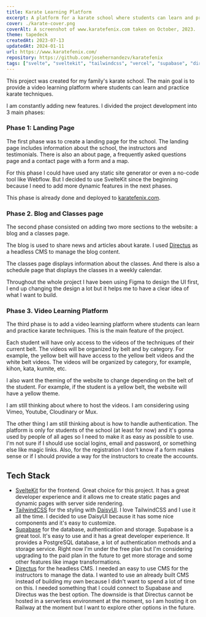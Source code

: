 ```yaml
---
title: Karate Learning Platform
excerpt: A platform for a karate school where students can learn and practice karate techniques. The project includes a video learning platform, a blog and a landing page.
cover: ./karate-cover.png
coverAlt: A screenshot of www.karatefenix.com taken on October, 2023.
theme: tapedeck
createdAt: 2023-07-13
updatedAt: 2024-01-11
url: https://www.karatefenix.com/
repository: https://github.com/josehernandezv/karatefenix
tags: ["svelte", "sveltekit", "tailwindcss", "vercel", "supabase", "directus"]
---
```


This project was created for my family's karate school. The main goal is to provide a video learning platform where students can learn and practice karate techniques.

I am constantly adding new features. I divided the project development into 3 main phases:

### Phase 1: Landing Page

The first phase was to create a landing page for the school. The landing page includes information about the school, the instructors and testimonials. There is also an about page, a frequently asked questions page and a contact page with a form and a map.

For this phase I could have used any static site generator or even a no-code tool like Webflow. But I decided to use SvelteKit since the beginning because I need to add more dynamic features in the next phases.

This phase is already done and deployed to [karatefenix.com](https://www.karatefenix.com/).

### Phase 2. Blog and Classes page

The second phase consisted on adding two more sections to the website: a blog and a classes page.

The blog is used to share news and articles about karate. I used [Directus](https://directus.io/) as a headless CMS to manage the blog content.

The classes page displays information about the classes. And there is also a schedule page that displays the classes in a weekly calendar.

Throughout the whole project I have been using Figma to design the UI first, I end up changing the design a lot but it helps me to have a clear idea of what I want to build.

### Phase 3. Video Learning Platform

The third phase is to add a video learning platform where students can learn and practice karate techniques. This is the main feature of the project.

Each student will have only access to the videos of the techniques of their current belt. The videos will be organized by belt and by category. For example, the yellow belt will have access to the yellow belt videos and the white belt videos. The videos will be organized by category, for example, kihon, kata, kumite, etc.

I also want the theming of the website to change depending on the belt of the student. For example, if the student is a yellow belt, the website will have a yellow theme.

I am still thinking about where to host the videos. I am considering using Vimeo, Youtube, Cloudinary or Mux.

The other thing I am still thinking about is how to handle authentication. The platform is only for students of the school (at least for now) and it's gonna used by people of all ages so I need to make it as easy as possible to use.
I'm not sure if I should use social logins, email and password, or something else like magic links. Also, for the registration I don't know if a form makes sense or if I should provide a way for the instructors to create the accounts.

## Tech Stack

- [SvelteKit](https://kit.svelte.dev/) for the frontend. Great choice for this project. It has a great developer experience and it allows me to create static pages and dynamic pages with server side rendering.
- [TailwindCSS](https://tailwindcss.com/) for the styling with [DaisyUI](https://daisyui.com/). I love TailwindCSS and I use it all the time. I decided to use DaisyUI because it has some nice components and it's easy to customize.
- [Supabase](https://supabase.io/) for the database, authentication and storage. Supabase is a great tool. It's easy to use and it has a great developer experience. It provides a PostgreSQL database, a lot of authentication methods and a storage service. Right now I'm under the free plan but I'm considering upgrading to the paid plan in the future to get more storage and some other features like image transformations.
- [Directus](https://directus.io/) for the headless CMS. I needed an easy to use CMS for the instructors to manage the data. I wanted to use an already built CMS instead of building my own because I didn't want to spend a lot of time on this. I needed something that I could connect to Supabase and Directus was the best option. The downside is that Directus cannot be hosted in a serverless environment at the moment, so I am hosting it on Railway at the moment but I want to explore other options in the future.
